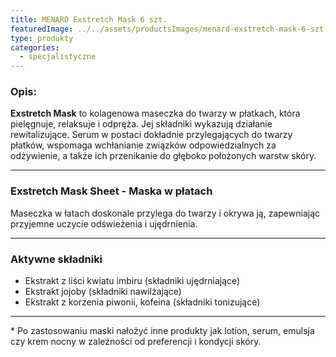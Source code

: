 ```yaml
---
title: MENARD Exstretch Mask 6 szt.
featuredImage: ../../assets/productsImages/menard-exstretch-mask-6-szt.png
type: produkty
categories:
  - specjalistyczne
---
```


<h3>Opis:</h3>

**Exstretch Mask** to kolagenowa maseczka do twarzy w płatkach, która pielęgnuje, relaksuje i odpręża. Jej składniki wykazują działanie rewitalizujące. Serum w postaci dokładnie przylegających do twarzy płatków, wspomaga wchłanianie związków odpowiedzialnych za odżywienie, a także ich przenikanie do głęboko położonych warstw skóry.

---

### Exstretch Mask Sheet - Maska w płatach

Maseczka w łatach doskonale przylega do twarzy i okrywa ją, zapewniając przyjemne uczycie odświeżenia i ujędrnienia.

---

### Aktywne składniki

- Ekstrakt z liści kwiatu imbiru (składniki ujędrniające)
- Ekstrakt jojoby (składniki nawilżające)
- Ekstrakt z korzenia piwonii, kofeina (składniki tonizujące)

---

\* Po zastosowaniu maski nałożyć inne produkty jak lotion, serum, emulsja czy krem nocny w zależności od preferencji i kondycji skóry.
